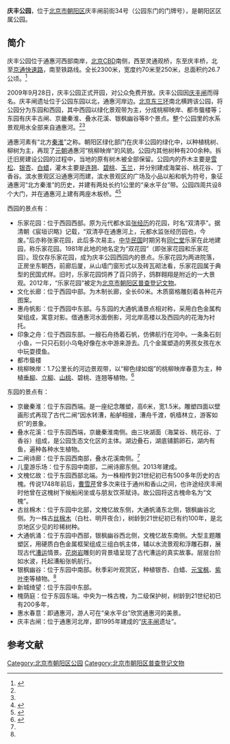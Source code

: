 '''庆丰公园'''，位于[[北京市|北京市]][[朝阳区_(北京市)|朝阳区]]庆丰闸前街34号（公园东门的门牌号），是朝阳区区属公园。

==简介==
庆丰公园位于通惠河西部南岸，[[北京CBD|北京CBD]]南侧，西至灵通观桥，东至庆丰桥，北至[[京通快速路|京通快速路]]，南至铁路线。全长2300米，宽度约70米至250米，总面积约26.7公顷。<ref>{{Cite web |url = http://news.xinhuanet.com/travel/2012-11/02/c_123904924.htm |title = “京畿秦淮”庆丰公园 |author =  |date = 2012-11-02 |publisher = 新华网 |language =  |accessdate =  |quote =  |archive-date = 2012-11-06 |archive-url = https://web.archive.org/web/20121106094946/http://news.xinhuanet.com/travel/2012-11/02/c_123904924.htm |dead-url = no }}</ref>

2009年9月28日，庆丰公园正式开园，对公众免费开放。庆丰公园因[[庆丰闸|庆丰闸]]而得名。庆丰闸遗址位于公园东园以北，通惠河岸边。[[北京三环路|北京东三环]]南北横跨该公园，将公园分为东园和西园，其中西园以绿化景观带为主，分成桃柳映岸、都市蜃楼等；东园有庆丰古闸、京畿秦淮、叠水花溪、银枫幽谷等8个景点。整个公园里的水系景观用水全部来自通惠河。<ref name=kai/><ref name=mian/>

通惠河素有“北方[[秦淮河|秦淮]]”之称。朝阳区绿化部门在庆丰公园的绿化中，以种植桃树、柳树为主，再现了[[元朝|元朝]]通惠河“桃柳映岸”的风貌。公园内其他树种有200余种。拆迁旧房建设公园的过程中，当地的原有树木被全部保留。公园内的乔木主要是[[雪松|雪松]]、[[银杏|银杏]]、[[白蜡|白蜡]]，灌木主要是[[连翘|连翘]]、[[碧桃|碧桃]]、[[玉兰|玉兰]]，并分别建成海棠谷、桃花谷、丁香谷。滨水景观区沿通惠河而建，滨水景观区的广场及小品以船和帆为符号，象征通惠河“北方秦淮”的历史，并建有两处长约1公里的“亲水平台”带。公园四周共设8个大门，并在通惠河上建有两座木板桥。<ref name=kai>{{Cite web |url = http://news.sina.com.cn/c/2009-09-21/151116333068s.shtml |title =通惠河庆丰公园28日开园  |author =  |date =2009-09-21  |publisher = 新浪 |language =  |accessdate =  |quote =  }}</ref><ref name=mian>{{Cite web |url =  http://news.sina.com.cn/c/2009-09-28/135016373096s.shtml|title = 庆丰公园今开园 游客免费玩 |author =  |date = 2009-09-28 |publisher = 新浪 |language =  |accessdate =  |quote =  }}</ref>

西园的景点有：
*乐家花园：位于西园西部。原为元代都水监[[张经历|张经历]]的花园，时名“双清亭”。据清朝《宸垣识略》记载，“双清亭在通惠河上，元都水监张经历园也，今废。”后亦称张家花园，此后多次易主。[[中华民国|中华民国]]时期另有[[同仁堂|同仁堂]]乐家在此地建园，称乐家花园。1981年此地的地名定为“双花园”（即张家花园和乐家花园）。现仅存乐家花园，成为庆丰公园西园内的景点。乐家花园为两进院落，正房坐东朝西，前廊后厦，从山墙门窗形式以及砖瓦砌法看，乐家花园属于典型的民国式样。旧时，乐家花园饲养了百只鸽子，鸽群翱翔是附近的一大景观。2012年，“乐家花园”被定为[[北京市朝阳区普查登记文物|北京市朝阳区普查登记文物]]。
*文化长廊：位于西园中部。为木制长廊，全长60米。木质窗格雕刻着各种花卉图案。
*惠舟帆影：位于西园中东部。与东园的大通帆涌景点相对称，采用白色金属构架组成，寓意对影。借通惠河水面倒影，河北岸高楼以及西园内的花海为衬托。
*印象之舟：位于西园东部。一艘石舟扬着石帆，仿佛航行在河中。一条条石刻小鱼，一只只石刻小乌龟好像在水中游来游去。几个金属塑造的男孩女孩在水中玩耍摸鱼。
*都市蜃楼
*桃柳映岸：1.7公里长的河边景观带，以“柳色绿如烟”的桃柳映岸春意为主，种植[[垂柳|垂柳]]、[[立柳|立柳]]、[[山桃|山桃]]、碧桃、连翘等植物。<ref name=huahui>{{Cite web|url =  http://news.china-flower.com/paper/papernewsinfo.asp?n_id=220098|title =  融汇古今风采的滨水空间 记北京市朝阳区通惠河景观建设工程|author =  |date =  2011-07-07|publisher =  中国花卉报|language =  |accessdate =  |quote =  |archive-url =  https://web.archive.org/web/20170108094036/http://news.china-flower.com/paper/papernewsinfo.asp?n_id=220098|archive-date =  2017-01-08|dead-url =  yes}}</ref>

东园的景点有：
*京畿秦淮：位于东园西端。是一座纪念雕塑，高6米，宽1.5米。雕塑四面以壁画形式再现了古代二闸“因水转漕，船舻相接，漕舟千渡，帆樯林立，游客如织”的景象。
*叠水花溪：位于东园西端，京畿秦淮南侧。由三块湖面（海棠谷、桃花谷、丁香谷）组成，是公园生态文化区的主体。湖边叠石，湖底铺鹅卵石，湖内有鱼，遍种各种水生植物。
*二闸诗廊：位于东园西南部，叠水花溪南侧。<ref name=huahui/>
*儿童游乐场：位于东园中南部，二闸诗廊东侧。2013年建成。
*文槐忆故：位于东园西部北端。为一株相传到21世纪初已有500多年历史的古槐。传说1748年前后，[[曹雪芹|曹雪芹]]曾多次来往于通州和香山之间，也许途经庆丰闸时他曾在这槐树下候船闲坐或与朋友饮茶赋诗。故公园将这古槐命名为“文槐”。
*古丝棉木：位于东园中北部，文槐忆故东侧，大通帆涌东北侧，银枫幽谷北侧。为一株古[[丝棉木|丝棉木]]（白杜、明开夜合），树龄到21世纪初已有约100年，是北京地区少见的珍稀树种。
*大通帆涌：位于东园中西部，银枫幽谷西北侧，文槐忆故东南侧。大型主题雕塑区，用硬质白色金属框架组成三组白帆主体，辅以水流景观和浮雕石群，展现古代[[漕运|漕运]]情景。[[花岗岩|花岗岩]]雕刻的背景墙呈现了古代漕运的真实故事。层层台阶如水波，托起漕船张帆航行。
*银枫幽谷：位于东园中南部。秋季彩叶观赏区，种植银杏、白蜡、[[元宝枫|元宝枫]]、[[紫叶李|紫叶李]]等植物。<ref name=huahui/>
*新城绮望：位于东园中东部。
*槐荫庭：位于东园东端。中央为一株古槐，为二级保护树，树龄到21世纪初已有200多年，
*惠水春意：即通惠河，游人可在“亲水平台”欣赏通惠河的美景。
*庆丰古闸：位于通惠河北岸，即1995年建成的“[[庆丰闸|庆丰闸]]遗址”。

==参考文献==
{{reflist}}

[[Category:北京市朝阳区公园|Category:北京市朝阳区公园]]
[[Category:北京市朝阳区普查登记文物|Category:北京市朝阳区普查登记文物]]